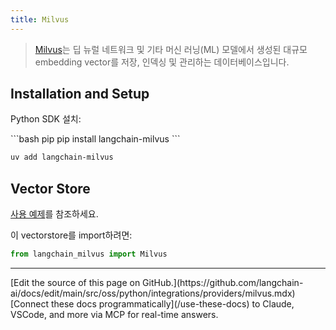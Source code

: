 ```yaml
---
title: Milvus
---
```


>[Milvus](https://milvus.io/docs/overview.md)는 딥 뉴럴 네트워크 및 기타 머신 러닝(ML) 모델에서 생성된
> 대규모 embedding vector를 저장, 인덱싱 및 관리하는 데이터베이스입니다.


## Installation and Setup

Python SDK 설치:

<CodeGroup>
```bash pip
pip install langchain-milvus
```

```bash uv
uv add langchain-milvus
```
</CodeGroup>

## Vector Store

[사용 예제](/oss/python/integrations/vectorstores/milvus)를 참조하세요.

이 vectorstore를 import하려면:
```python
from langchain_milvus import Milvus
```

---

<Callout icon="pen-to-square" iconType="regular">
    [Edit the source of this page on GitHub.](https://github.com/langchain-ai/docs/edit/main/src/oss/python/integrations/providers/milvus.mdx)
</Callout>
<Tip icon="terminal" iconType="regular">
    [Connect these docs programmatically](/use-these-docs) to Claude, VSCode, and more via MCP for    real-time answers.
</Tip>
